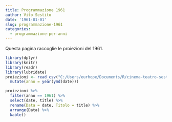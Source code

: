 ```yaml
---
title: Programmazione 1961
author: Vito Sestito
date: '1961-01-01'
slug: programmazione-1961
categories:
  - programmazione-per-anni
---
```



Questa pagina raccoglie le proiezioni del 1961.


```r
library(dplyr)
library(knitr)
library(readr)
library(lubridate)
proiezioni <- read_csv("C:/Users/eurhope/Documents/R/cinema-teatro-sestito/static/data/programmazione_agende.csv") %>% 
  mutate(anno = year(ymd(date)))
```


```r
proiezioni %>% 
  filter(anno == 1961) %>% 
  select(date, title) %>% 
  rename(Data = date, Titolo = title) %>% 
  arrange(Data) %>% 
  kable()
```


